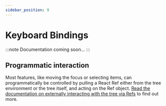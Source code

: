 ```yaml
---
sidebar_position: 9
---
```


# Keyboard Bindings

:::note
Documentation coming soon...
:::

## Programmatic interaction

Most features, like moving the focus or selecting items, can programmatically be controlled by pulling a React Ref
either from the tree environment or the tree itself, and acting on the Ref object.
[Read the documentation on externally interacting with the tree via Refs](/docs/guides/refs) to find out more.
